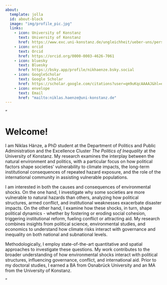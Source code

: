 ---
about:
  template: jolla
  id: about-block
  image: "img/profile_pic.jpg"
  links:
    - icon: University of Konstanz
      text: University of Konstanz
      href: https://www.exc.uni-konstanz.de/ungleichheit/ueber-uns/personen/alle-clustermitglieder/haenze-niklas/
    - icon: orcid
      text: Orcid
      href: https://orcid.org/0000-0003-4626-7061
    - icon: bluesky
      text: Bluesky
      href: https://bsky.app/profile/nikhaenze.bsky.social
    - icon: GoogleScholar
      text: Google Scholar
      href: https://scholar.google.com/citations?user=qm9uKqcAAAAJ&hl=en&oi=ao
    - icon: envelope
      text: Email
      href: "mailto:niklas.haenze@uni-konstanz.de"  
---

::: {#about-block}
:::
<q> <meta name="google-site-verification" content="cOdZoqILcUKZCU5NvPLEiGmxXz-GKjfcbFnVnUY7KNA" />

# Welcome!

I am Niklas Hänze, a PhD student at the Department of Politics and Public Administration and the Excellence Cluster <i> The Politics of Inequality </i> at the University of Konstanz. My research examines the interplay between the natural environment and politics, with a particular focus on how political factors shape societies' vulnerability to climate impacts, the long-term institutional consequences of repeated hazard exposure, and the role of the international community in assisting vulnerable populations.

I am interested in both the causes and consequences of environmental shocks. On the one hand, I investigate why some societies are more vulnerable to natural hazards than others, analyzing how political structures, armed conflict, and institutional weaknesses exacerbate disaster impacts. On the other hand, I examine how these shocks, in turn, shape political dynamics - whether by fostering or eroding social cohesion, triggering institutional reform, fueling conflict or attracting aid. My research combines insights from political science, environmental studies, and economics to understand how climate risks interact with governance and inequality on both national and subnational levels.

Methodologically, I employ state-of-the-art quantitative and spatial approaches to investigate these questions. My work contributes to the broader understanding of how environmental shocks interact with political structures, influencing governance, conflict, and international aid. Prior to my doctoral studies, I earned a BA from Osnabrück University and an MA from the University of Konstanz.





